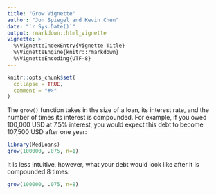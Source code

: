 ```yaml
---
title: "Grow Vignette"
author: "Jon Spiegel and Kevin Chen"
date: "`r Sys.Date()`"
output: rmarkdown::html_vignette
vignette: >
  %\VignetteIndexEntry{Vignette Title}
  %\VignetteEngine{knitr::rmarkdown}
  %\VignetteEncoding{UTF-8}
---
```


```r
knitr::opts_chunk$set(
  collapse = TRUE,
  comment = "#>"
)
```

The `grow()` function takes in the size of a loan, its interest rate, and the number of times its interest is compounded. For example, if you owed 100,000 USD at 7.5% interest, you would expect this debt to become 107,500 USD after one year:

```r
library(MedLoans)
grow(100000, .075, n=1)
```

It is less intuitive, however, what your debt would look like after it is compounded 8 times:

```r
grow(100000, .075, n=8)
```

